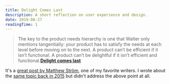```yaml
---
title: Delight Comes Last
description: A short reflection on user experience and design.
date: 2019-06-27
readingTime: 1
---
```


>The key to the product needs hierarchy is one that Walter only mentions tangentially: your product has to satisfy the needs at each level before moving on to the next. A product can’t be efficient if it isn’t functional. A product can’t be delightful if it isn’t efficient and functional.**[Delight comes last](https://matthewstrom.com/writing/delight-comes-last/)**

It's a [great post by Matthew Ström](https://matthewstrom.com/writing/delight-comes-last/), one of my favorite writers. I wrote about the [same topic back in 2015](/great-ux/) but didn't address the above point at all.